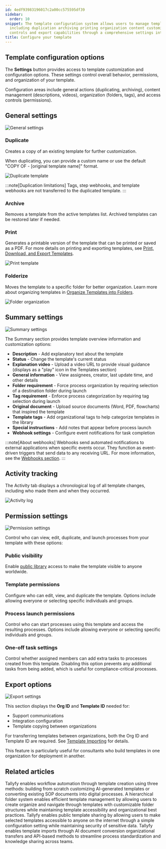 ```yaml
---
id: 4edf93983196017c2a00cc575595df39
sidebar:
  order: 10
snippet: The template configuration system allows users to manage template settings
  including duplication archiving printing organization content customization permission
  controls and export capabilities through a comprehensive settings interface.
title: Configure your template
---
```


## Template configuration options

The **Settings** button provides access to template customization and configuration options. These settings control overall behavior, permissions, and organization of your template.

Configuration areas include general actions (duplicating, archiving), content management (descriptions, videos), organization (folders, tags), and access controls (permissions).

## General settings

![General settings](https://screenshots.tallyfy.com/tallyfy%2Fpro%2Fdesktop-light-configure-template-general-settings.png)

### Duplicate

Creates a copy of an existing template for further customization.

When duplicating, you can provide a custom name or use the default "COPY OF - [original template name]" format.

![Duplicate template](https://screenshots.tallyfy.com/tallyfy%2Fpro%2Fdesktop-light-configure-template-duplicate.png)

:::note[Duplication limitations]
Tags, step webhooks, and template webhooks are not transferred to the duplicated template.
:::

### Archive

Removes a template from the active templates list. Archived templates can be restored later if needed.

### Print

Generates a printable version of the template that can be printed or saved as a PDF. For more details on printing and exporting templates, see [Print, Download, and Export Templates](/products/pro/documenting/templates/print-download-export-templates/).

![Print template](https://screenshots.tallyfy.com/tallyfy%2Fpro%2Fdesktop-light-configure-template-print.png)

### Folderize

Moves the template to a specific folder for better organization. Learn more about organizing templates in [Organize Templates into Folders](/products/pro/documenting/templates/organize-templates-into-folders/).

![Folder organization](https://screenshots.tallyfy.com/tallyfy%2Fpro%2Fdesktop-light-configure-template-folder.png)

## Summary settings

![Summary settings](https://screenshots.tallyfy.com/tallyfy%2Fpro%2Fdesktop-light-configure-template-summary.png)

The Summary section provides template overview information and customization options:

* **Description** - Add explanatory text about the template
* **Status** - Change the template's current status
* **Explanation video** - Upload a video URL to provide visual guidance (displays as a "play" icon in the Templates section)
* **General information** - View assignees, creator, last update time, and other details
* **Folder requirement** - Force process organization by requiring selection of a destination folder during launch
* **Tag requirement** - Enforce process categorization by requiring tag selection during launch
* **Original document** - Upload source documents (Word, PDF, flowcharts) that inspired the template
* **Template tags** - Add organizational tags to help categorize templates in the library
* **Special instructions** - Add notes that appear before process launch
* **Webhook settings** - Configure event notifications for task completion

:::note[About webhooks]
Webhooks send automated notifications to external applications when specific events occur. They function as event-driven triggers that send data to any receiving URL. For more information, see the [Webhooks section](/products/pro/integrations/webhooks/).
:::

## Activity tracking

The Activity tab displays a chronological log of all template changes, including who made them and when they occurred.

![Activity log](https://screenshots.tallyfy.com/tallyfy%2Fpro%2Fdesktop-light-configure-template-activity.png)

## Permission settings

![Permission settings](https://screenshots.tallyfy.com/tallyfy%2Fpro%2Fdesktop-light-configure-template-permissions.png)

Control who can view, edit, duplicate, and launch processes from your template with these options:

### Public visibility

Enable [public library](/products/pro/documenting/templates/how-to-make-my-tallyfy-template-public/) access to make the template visible to anyone worldwide.

### Template permissions

Configure who can edit, view, and duplicate the template. Options include allowing everyone or selecting specific individuals and groups.

### Process launch permissions

Control who can start processes using this template and access the resulting processes. Options include allowing everyone or selecting specific individuals and groups.

### One-off task settings

Control whether assigned members can add extra tasks to processes created from this template. Disabling this option prevents any additional tasks from being added, which is useful for compliance-critical processes.

## Export options

![Export settings](https://screenshots.tallyfy.com/tallyfy%2Fpro%2Fdesktop-light-configure-template-tools.png)

This section displays the **Org ID** and **Template ID** needed for:
* Support communications
* Integration configuration
* Template copying between organizations

For transferring templates between organizations, both the Org ID and Template ID are required. See [Template Importing](/products/pro/documenting/templates/import-feature/) for details.

This feature is particularly useful for consultants who build templates in one organization for deployment in another.


## Related articles
<CardGrid>
<LinkTitleCard header="<b>Templates > Create a template</b>" href="/products/pro/documenting/templates/create-template/" > Tallyfy enables workflow automation through template creation using three methods: building from scratch customizing AI-generated templates or converting existing SOP documents into digital processes. </LinkTitleCard>
<LinkTitleCard header="<b>Templates > Organize templates into folders</b>" href="/products/pro/documenting/templates/organize-templates-into-folders/" > A hierarchical folder system enables efficient template management by allowing users to create organize and navigate through templates with customizable folder structures while maintaining template accessibility and organizational best practices. </LinkTitleCard>
<LinkTitleCard header="<b>Templates > Publish a template</b>" href="/products/pro/documenting/templates/how-to-make-my-tallyfy-template-public/" > Tallyfy enables public template sharing by allowing users to make selected templates accessible to anyone on the internet through a simple configuration setting while maintaining security of sensitive data. </LinkTitleCard>
<LinkTitleCard header="<b>Templates > Import a template</b>" href="/products/pro/documenting/templates/import-feature/" > Tallyfy enables template imports through AI document conversion organizational transfers and API-based methods to streamline process standardization and knowledge sharing across teams. </LinkTitleCard>
</CardGrid>